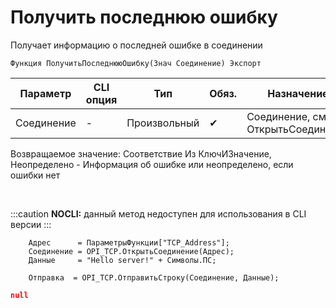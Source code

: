 ﻿---
sidebar_position: 8
description: Получить последнюю ошибку  и другие функции для работы с TCP в Открытом пакете интеграций - бесплатной open-source библиотеке интеграций для 1С:Предприятие 8, OneScript и CLI
keywords: [1C, 1С, 1С:Предприятие, 1С:Предприятие 8.3, API, Интеграция, Сервисы, Обмен, OneScript, CLI, TCP]
---


# Получить последнюю ошибку 
 Получает информацию о последней ошибке в соединении



`Функция ПолучитьПоследнююОшибку(Знач Соединение) Экспорт`

  | Параметр | CLI опция | Тип | Обяз. | Назначение |
  |-|-|-|-|-|
  | Соединение | - | Произвольный | &#x2714; | Соединение, см. ОткрытьСоединение |

  
  Возвращаемое значение:   Соответствие Из КлючИЗначение, Неопределено -  Информация об ошибке или неопределено, если ошибки нет

<br/>


:::caution
**NOCLI:** данный метод недоступен для использования в CLI версии
:::
<br/>


```bsl title="Пример использования для 1С:Предприятие/OneScript"
    Адрес      = ПараметрыФункции["TCP_Address"];
    Соединение = OPI_TCP.ОткрытьСоединение(Адрес);
    Данные     = "Hello server!" + Символы.ПС;

    Отправка  = OPI_TCP.ОтправитьСтроку(Соединение, Данные);
```
    



```json title="Результат"
null
```
